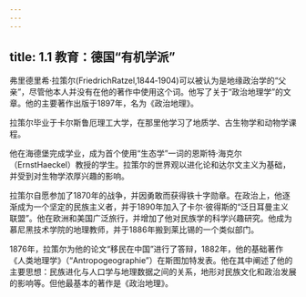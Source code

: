 ```yaml
---
---
---
```

title: 1.1 教育：德国“有机学派”
---



弗里德里希·拉策尔(FriedrichRatzel,1844‑1904)可以被认为是地缘政治学的“父亲”，尽管他本人并没有在他的著作中使用这个词。他写了关于“政治地理学”的文章。他的主要著作出版于1897年，名为《政治地理》。

拉策尔毕业于卡尔斯鲁厄理工大学，在那里他学习了地质学、古生物学和动物学课程。

他在海德堡完成学业，成为首个使用“生态学”一词的恩斯特·海克尔（ErnstHaeckel）教授的学生。拉策尔的世界观以进化论和达尔文主义为基础，并受到对生物学浓厚兴趣的影响。

拉策尔自愿参加了1870年的战争，并因勇敢而获得铁十字勋章。在政治上，他逐渐成为一个坚定的民族主义者，并于1890年加入了卡尔·彼得斯的“泛日耳曼主义联盟”。他在欧洲和美国广泛旅行，并增加了他对民族学的科学兴趣研究。他成为慕尼黑技术学院的地理教师，并于1886年搬到莱比锡的一个类似部门。

1876年，拉策尔为他的论文“移民在中国”进行了答辩，1882年，他的基础著作《人类地理学》（“Antropogeographie”）在斯图加特发表。他在其中阐述了他的主要思想：民族进化与人口学与地理数据之间的关系，地形对民族文化和政治发展的影响等。但他最基本的著作是《政治地理》。